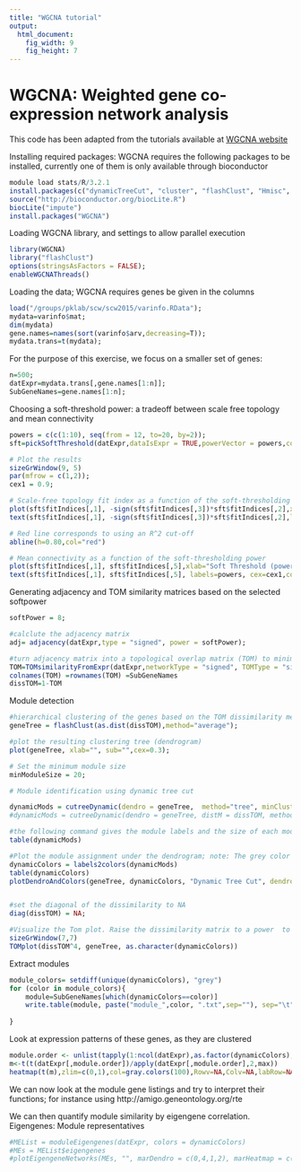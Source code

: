 ```yaml
---
title: "WGCNA tutorial"
output:
  html_document:
    fig_width: 9
    fig_height: 7
---
```




WGCNA: Weighted gene co-expression network analysis
========================================================
This code has been adapted from the tutorials available at [WGCNA website](http://labs.genetics.ucla.edu/horvath/CoexpressionNetwork/Rpackages/WGCNA/)

Installing required packages:
WGCNA requires the following packages to be installed,
currently one of them is only available through bioconductor

```r

module load stats/R/3.2.1
install.packages(c("dynamicTreeCut", "cluster", "flashClust", "Hmisc", "reshape", "foreach", "doParallel") ) 
source("http://bioconductor.org/biocLite.R") 
biocLite("impute")
install.packages("WGCNA")

```


Loading WGCNA library, and settings to allow parallel execution


```r

library(WGCNA)
library("flashClust")
options(stringsAsFactors = FALSE);
enableWGCNAThreads()

```


Loading the data;
WGCNA requires genes be given in the columns


```r

load("/groups/pklab/scw/scw2015/varinfo.RData");
mydata=varinfo$mat;
dim(mydata)
gene.names=names(sort(varinfo$arv,decreasing=T));
mydata.trans=t(mydata);

```


For the purpose of this exercise, we focus on a smaller set of genes:


```r

n=500;
datExpr=mydata.trans[,gene.names[1:n]];
SubGeneNames=gene.names[1:n];

```


Choosing a soft-threshold power: a tradeoff between scale free topology and mean connectivity


```r

powers = c(c(1:10), seq(from = 12, to=20, by=2));
sft=pickSoftThreshold(datExpr,dataIsExpr = TRUE,powerVector = powers,corFnc = cor,corOptions = list(use = 'p'),networkType = "signed")

# Plot the results
sizeGrWindow(9, 5)
par(mfrow = c(1,2));
cex1 = 0.9;

# Scale-free topology fit index as a function of the soft-thresholding power
plot(sft$fitIndices[,1], -sign(sft$fitIndices[,3])*sft$fitIndices[,2],xlab="Soft Threshold (power)",ylab="Scale Free Topology Model Fit, signed R^2",type="n", main = paste("Scale independence"));
text(sft$fitIndices[,1], -sign(sft$fitIndices[,3])*sft$fitIndices[,2],labels=powers,cex=cex1,col="red");

# Red line corresponds to using an R^2 cut-off
abline(h=0.80,col="red")

# Mean connectivity as a function of the soft-thresholding power
plot(sft$fitIndices[,1], sft$fitIndices[,5],xlab="Soft Threshold (power)",ylab="Mean Connectivity", type="n",main = paste("Mean connectivity"))
text(sft$fitIndices[,1], sft$fitIndices[,5], labels=powers, cex=cex1,col="red")

```


Generating adjacency and TOM similarity matrices based on the selected softpower


```r

softPower = 8;

#calclute the adjacency matrix
adj= adjacency(datExpr,type = "signed", power = softPower);

#turn adjacency matrix into a topological overlap matrix (TOM) to minimize the effects of noise and spurious associations
TOM=TOMsimilarityFromExpr(datExpr,networkType = "signed", TOMType = "signed", power = softPower);
colnames(TOM) =rownames(TOM) =SubGeneNames
dissTOM=1-TOM
```


Module detection


```r

#hierarchical clustering of the genes based on the TOM dissimilarity measure
geneTree = flashClust(as.dist(dissTOM),method="average");

#plot the resulting clustering tree (dendrogram)
plot(geneTree, xlab="", sub="",cex=0.3);

# Set the minimum module size
minModuleSize = 20;

# Module identification using dynamic tree cut

dynamicMods = cutreeDynamic(dendro = geneTree,  method="tree", minClusterSize = minModuleSize);
#dynamicMods = cutreeDynamic(dendro = geneTree, distM = dissTOM, method="hybrid", deepSplit = 2, pamRespectsDendro = FALSE, minClusterSize = minModuleSize);

#the following command gives the module labels and the size of each module. Lable 0 is reserved for unassigned genes
table(dynamicMods)

#Plot the module assignment under the dendrogram; note: The grey color is reserved for unassigned genes
dynamicColors = labels2colors(dynamicMods)
table(dynamicColors)
plotDendroAndColors(geneTree, dynamicColors, "Dynamic Tree Cut", dendroLabels = FALSE, hang = 0.03, addGuide = TRUE, guideHang = 0.05, main = "Gene dendrogram and module colors")


#set the diagonal of the dissimilarity to NA 
diag(dissTOM) = NA;

#Visualize the Tom plot. Raise the dissimilarity matrix to a power  to bring out the module structure
sizeGrWindow(7,7)
TOMplot(dissTOM^4, geneTree, as.character(dynamicColors))

```

Extract modules

```r

module_colors= setdiff(unique(dynamicColors), "grey")
for (color in module_colors){
    module=SubGeneNames[which(dynamicColors==color)]
    write.table(module, paste("module_",color, ".txt",sep=""), sep="\t", row.names=FALSE, col.names=FALSE,quote=FALSE)
    
}
```

Look at expression patterns of these genes, as they are clustered

```r

module.order <- unlist(tapply(1:ncol(datExpr),as.factor(dynamicColors),I))
m<-t(t(datExpr[,module.order])/apply(datExpr[,module.order],2,max))
heatmap(t(m),zlim=c(0,1),col=gray.colors(100),Rowv=NA,Colv=NA,labRow=NA,scale="none",RowSideColors=dynamicColors[module.order])

```

We can now look at the module gene listings and try to interpret their functions; for instance using http://amigo.geneontology.org/rte

We can then quantify module similarity by eigengene correlation. Eigengenes: Module representatives

```r

#MEList = moduleEigengenes(datExpr, colors = dynamicColors)
#MEs = MEList$eigengenes
#plotEigengeneNetworks(MEs, "", marDendro = c(0,4,1,2), marHeatmap = c(3,4,1,2))

```


